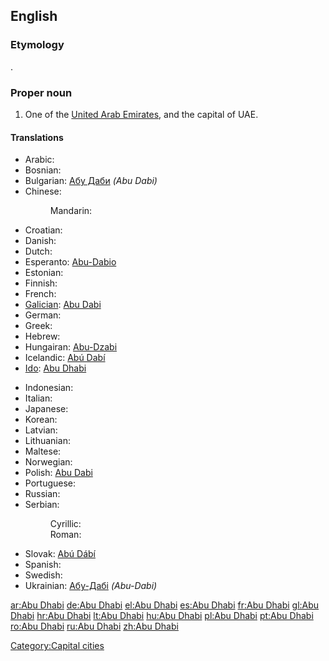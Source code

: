==English==

===Etymology===
{{etyl|ar}} {{term|أبوظبي|tr='Abū ẓabī|sc=Arab||father of the gazelle|lang=ar}}.

===Proper noun===
{{wikipedia}}
{{infl|en|proper noun}}

# One of the [[United Arab Emirates]], and the capital of UAE.

====Translations====
{{trans-top|capital of UAE}}
* Arabic: {{t-|ar|أبوظبي|m|tr='abuu Zaabiy}}
* Bosnian: {{t-|bs|Abu Dabi}}
* Bulgarian: [[Абу Даби]] ''(Abu Dabi)''
* Chinese:
*: Mandarin: {{t-|cmn|阿布扎比|tr=Ābùzābǐ|sc=Hani}}
* Croatian: {{t+|hr|Abu Dhabi|m}}
* Danish: {{t-|da|Abu Dhabi}}
* Dutch: {{t-|nl|Abu Dhabi}}
* Esperanto: [[Abu-Dabio]]
* Estonian: {{t-|et|Abu Dhabi}}
* Finnish: {{t-|fi|Abu Dhabi}}
* French: {{t-|fr|Abou Dabi|m}}
* [[Galician]]: [[Abu Dabi]]
* German: {{t+|de|Abu Dhabi}}
* Greek: {{t|el|Αμπού Νταμπί|tr=Aboú Ntabí}}
* Hebrew: {{t|he|אבו דאבי}}
* Hungairan: [[Abu-Dzabi]]
* Icelandic: [[Abú Dabí]]
* [[Ido]]: [[Abu Dhabi]]
{{trans-mid}}
* Indonesian: {{t-|id|Abu Dhabi|xs=Indonesian}}
* Italian: {{t-|it|Abu Dhabi}}
* Japanese: {{t-|ja|アブダビ|tr=Abudabi}}
* Korean:  {{t|ko|아부다비|tr=Abudabi|sc=Hang}}
* Latvian: {{t|lv|Abū Dabī|xs=Latvian}}
* Lithuanian: {{t+|lt|Abu Dabis|xs=Lithuanian}}
* Maltese: {{t-|mt|Abu Dhabi|xs=Maltese}}
* Norwegian: {{t-|no|Abu Dhabi}}
* Polish: [[Abu Dabi]]
* Portuguese: {{t+|pt|Abu Dhabi}}
* Russian: {{t+|ru|Абу-Даби|m|tr=Ábu-Dábi}} {{qualifier|indeclinable}}
* Serbian:
*: Cyrillic: {{t-|sr|Абу Даби|m|sc=Cyrl}}
*: Roman: {{t-|sr|Abu Dabi|m}}
* Slovak: [[Abú Dábí]]
* Spanish: {{t+|es|Abu Dhabi}}
* Swedish: {{t-|sv|Abu Dhabi}}
* Ukrainian: [[Абу-Дабі]] ''(Abu-Dabi)''
{{trans-bottom}}

[[Category:Capital cities]]

[[ar:Abu Dhabi]]
[[de:Abu Dhabi]]
[[el:Abu Dhabi]]
[[es:Abu Dhabi]]
[[fr:Abu Dhabi]]
[[gl:Abu Dhabi]]
[[hr:Abu Dhabi]]
[[lt:Abu Dhabi]]
[[hu:Abu Dhabi]]
[[pl:Abu Dhabi]]
[[pt:Abu Dhabi]]
[[ro:Abu Dhabi]]
[[ru:Abu Dhabi]]
[[zh:Abu Dhabi]]